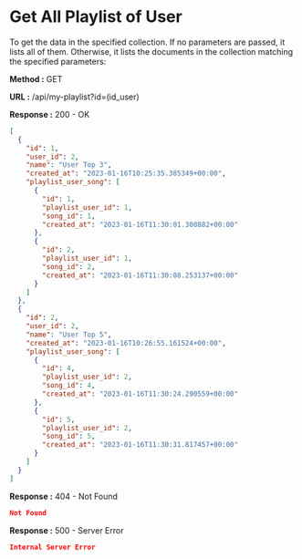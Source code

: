 
# Get All Playlist of User

To get the data in the specified collection. If no parameters are passed, it lists all of them.
Otherwise, it lists the documents in the collection matching the specified parameters:

**Method :** <Badge variant="success">GET</Badge>

**URL :** <Badge variant="dark">/api/my-playlist?id=(id_user)</Badge>

**Response :** <BadgeOutline variant="success">200 - OK</BadgeOutline>

```json
[
  {
    "id": 1,
    "user_id": 2,
    "name": "User Top 3",
    "created_at": "2023-01-16T10:25:35.385349+00:00",
    "playlist_user_song": [
      {
        "id": 1,
        "playlist_user_id": 1,
        "song_id": 1,
        "created_at": "2023-01-16T11:30:01.300882+00:00"
      },
      {
        "id": 2,
        "playlist_user_id": 1,
        "song_id": 2,
        "created_at": "2023-01-16T11:30:08.253137+00:00"
      }
    ]
  },
  {
    "id": 2,
    "user_id": 2,
    "name": "User Top 5",
    "created_at": "2023-01-16T10:26:55.161524+00:00",
    "playlist_user_song": [
      {
        "id": 4,
        "playlist_user_id": 2,
        "song_id": 4,
        "created_at": "2023-01-16T11:30:24.290559+00:00"
      },
      {
        "id": 5,
        "playlist_user_id": 2,
        "song_id": 5,
        "created_at": "2023-01-16T11:30:31.817457+00:00"
      }
    ]
  }
]
```

**Response :** <BadgeOutline variant="warning">404 - Not Found</BadgeOutline>

```json
Not Found
```

**Response :** <BadgeOutline variant="danger">500 - Server Error</BadgeOutline>

```json
Internal Server Error
```
